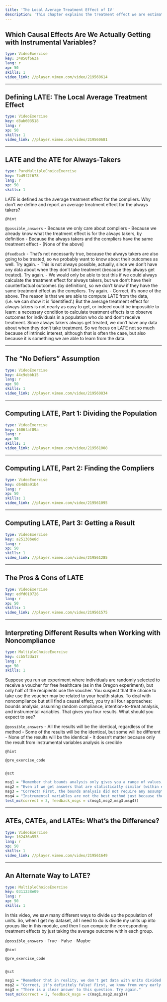```yaml
---
title: 'The Local Average Treatment Effect of IV'
description: 'This chapter explains the treatment effect we are estimating with the instrumental variables method - LATE, or the Local Average Treatment Effect'
---
```


## Which Causal Effects Are We Actually Getting with Instrumental Variables?

```yaml
type: VideoExercise
key: 34850f663a
lang: r
xp: 50
skills: 1
video_link: //player.vimeo.com/video/219560614
```


---

## Defining LATE: The Local Average Treatment Effect

```yaml
type: VideoExercise
key: d8ab603518
lang: r
xp: 50
skills: 1
video_link: //player.vimeo.com/video/219560681
```


---

## LATE and the ATE for Always-Takers

```yaml
type: PureMultipleChoiceExercise
key: 7bd9f2f678
lang: r
xp: 50
skills: 1
```

LATE is defined as the average treatment effect for the compliers. Why don't we define and report an average treatment effect for the always takers?

`@hint`


`@possible_answers`
- Because we only care about compliers
- Because we already know what the treatment effect is for the always takers, by definition
- Because the always takers and the compliers have the same treatment effect
- [None of the above]

`@feedback`
- That's not necessarily true, because the always takers are also going to be treated, so we probably want to know about their outcomes as well. Try again.
- This is not always possible, actually, since we don't have any data about when they don't take treatment (because they always get treated). Try again.
- We would only be able to test this if we could always calculate the treatment effect for always takers, but we don't have their counterfactual outcomes (by definition), so we don't know if they have the same treatment effect as the compliers. Try again.
- Correct, it's none of the above. The reason is that we are able to compute LATE from the data, (i.e. we can show it is 'identified'.) But the average treatment effect for always takers is not nearly as easy to get, or indeed could be impossible to learn: a necessary condition to calculate treatment effects is to observe outcomes for individuals in a population who do and don’t receive treatment. Since always takers always get treated, we don’t have any data about when they don’t take treatment. So we focus on LATE not so much because of intrinsic interest, although that is often the case, but also because it is something we are able to learn from the data.

---

## The "No Defiers" Assumption

```yaml
type: VideoExercise
key: 44c9ebbb15
lang: r
xp: 50
skills: 1
video_link: //player.vimeo.com/video/219560834
```


---

## Computing LATE, Part 1: Dividing the Population

```yaml
type: VideoExercise
key: 1606faf89a
lang: r
xp: 50
skills: 1
video_link: //player.vimeo.com/video/219561008
```


---

## Computing LATE, Part 2: Finding the Compliers

```yaml
type: VideoExercise
key: d64d8a91b4
lang: r
xp: 50
skills: 1
video_link: //player.vimeo.com/video/219561095
```


---

## Computing LATE, Part 3: Getting a Result

```yaml
type: VideoExercise
key: a25130be8d
lang: r
xp: 50
skills: 1
video_link: //player.vimeo.com/video/219561285
```


---

## The Pros & Cons of LATE

```yaml
type: VideoExercise
key: edfd010726
lang: r
xp: 50
skills: 1
video_link: //player.vimeo.com/video/219561575
```


---

## Interpreting Different Results when Working with Noncompliance

```yaml
type: MultipleChoiceExercise
key: ccb5f3da17
lang: r
xp: 50
skills: 1
```

Suppose you run an experiment where individuals are randomly selected to receive a voucher for free healthcare (as in the Oregon experiment), but only half of the recipients use the voucher. You suspect that the choice to take use the voucher may be related to your health status. To deal with noncompliance but still find a causal effect, you try all four approaches: bounds analysis, assuming random compliance, intention-to-treat analysis, and instrumental variables. That gives you four results. What should you expect to see?

`@possible_answers`
- All the results will be the identical, regardless of the method
- Some of the results will be the identical, but some will be different
- None of the results will be the identical
- It doesn’t matter because only the result from instrumental variables analysis is credible

`@hint`


`@pre_exercise_code`
```{r}

```

`@sct`
```{r}
msg1 = "Remember that bounds analysis only gives you a range of values, but the other three methods will provide a single point estimate, so they can't all be identical. Try again."
msg2 = "Even if we get answers that are statistically similar (within each other's confidence intervals), the interpretations of each result are slightly different depending on the method. Try again."
msg3 = "Correct! First, the bounds analysis did not require any assumptions, so the true ATE will be within the bounds we derived there. And remember that bounds analysis always gives, well, a bound! And as long as there is some noncompliance, that bound will always be positive. So it can’t possible give the same result as using IV, assuming random compliance, or doing intention-to-treat analysis. That’s because all three of those methods deliver a single point. Moreover, each of those methods will typically deliver different answers. Which one is more credible depends on what you think about the assumptions used to compute those numbers."
msg4 = "Instrumental variables are not the best method just because they are hard! Try again."
test_mc(correct = 3, feedback_msgs = c(msg1,msg2,msg3,msg4))
```

---

## ATEs, CATEs, and LATEs: What's the Difference?

```yaml
type: VideoExercise
key: 162436a553
lang: r
xp: 50
skills: 1
video_link: //player.vimeo.com/video/219561649
```


---

## An Alternate Way to LATE?

```yaml
type: MultipleChoiceExercise
key: 0311238e09
lang: r
xp: 50
skills: 1
```

In this video, we saw many different ways to divide up the population of units. So, when I get my dataset, all I need to do is divide my units up into groups like in this module, and then I can compute the corresponding treatment effects by just taking the average outcome within each group.

`@possible_answers`
- True
- False
- Maybe

`@hint`


`@pre_exercise_code`
```{r}

```

`@sct`
```{r}
msg1 = "Remember that in reality, we don't get data with units divided so clearly into these neat groups. We can't actually tell which units are in each group, so we can't just calculate averages. Try again."
msg2 = "Correct, it's definitely false! First, we know from very early on in these videos that learning causality is rarely as easy as just computing a single average. At the least we need to compute the *difference* in two averages, like in a randomized experiment. Beyond that, however, we have discussed in other videos that we do not actually know who is or is not a complier in our dataset, for example. So, in our data, we cannot actually split people up as seen in this module. The split we discussed here is done as if we knew things about people which we cannot possibly know with an actual dataset."
msg3 = "There is a clear answer to this question. Try again."
test_mc(correct = 2, feedback_msgs = c(msg1,msg2,msg3))
```
